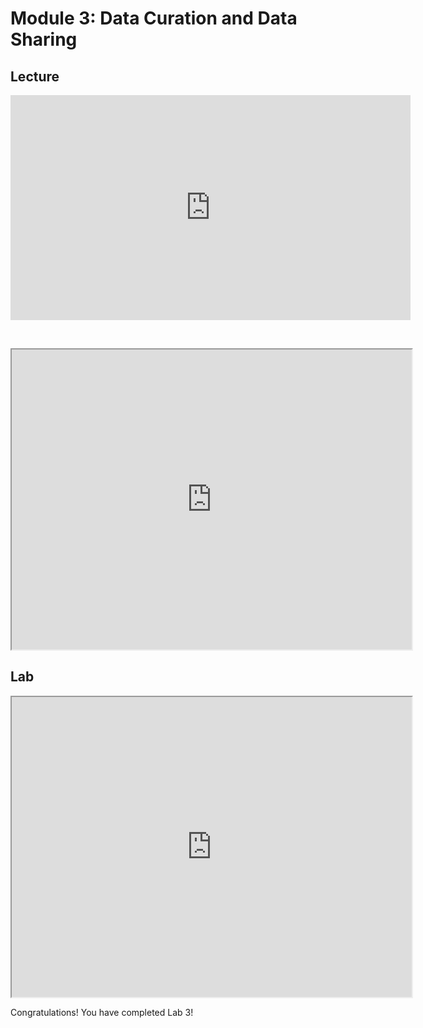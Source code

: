 # Module 3: Data Curation and Data Sharing

## Lecture

<iframe width="640" height="360" src="https://www.youtube.com/embed/5Uv4adwR4vs?si=Yi6riZ0uNK0Hr00c" title="YouTube video player" frameborder="0" allow="accelerometer; autoplay; clipboard-write; encrypted-media; gyroscope; picture-in-picture; web-share" referrerpolicy="strict-origin-when-cross-origin" allowfullscreen></iframe>

<br>

<iframe src="https://drive.google.com/file/d/1mcQodmVjrKXez8QCojPN_cg-u-vwMnHL/preview" width="640" height="480" allow="autoplay"></iframe>

## Lab

<iframe src="https://drive.google.com/file/d/19ZdLm4XfTBC9MkCwCnmtMQkbuPv_rdQm/preview" width="640" height="480" allow="autoplay"></iframe>

:::: {.callout type="green" title="Lab Completed!"}

Congratulations! You have completed Lab 3!

::::
